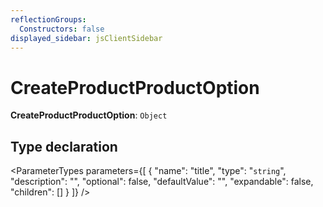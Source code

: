 ```yaml
---
reflectionGroups:
  Constructors: false
displayed_sidebar: jsClientSidebar
---
```



# CreateProductProductOption

 **CreateProductProductOption**: `Object`

## Type declaration

<ParameterTypes parameters={[
  {
    "name": "title",
    "type": "`string`",
    "description": "",
    "optional": false,
    "defaultValue": "",
    "expandable": false,
    "children": []
  }
]} />
